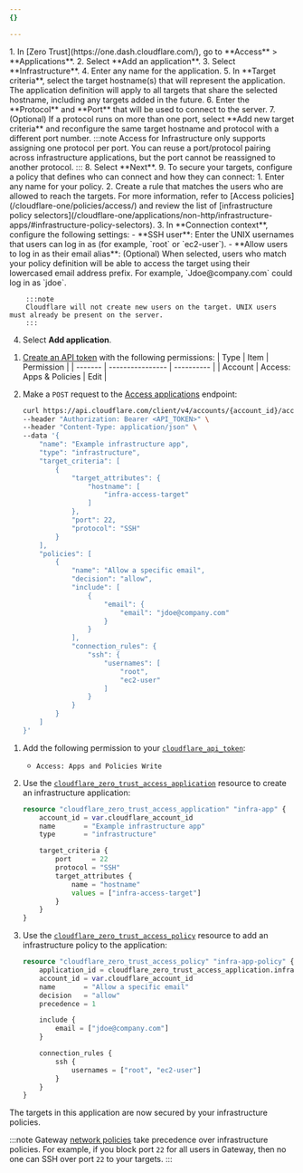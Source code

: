 ```yaml
---
{}

---
```




<Tabs syncKey="dashPlusAPI">
<TabItem label="Dashboard">
1. In [Zero Trust](https://one.dash.cloudflare.com/), go to **Access** > **Applications**.
2. Select **Add an application**.
3. Select **Infrastructure**.
4. Enter any name for the application.
5. In **Target criteria**, select the target hostname(s) that will represent the application. The application definition will apply to all targets that share the selected hostname, including any targets added in the future.
6. Enter the **Protocol** and **Port** that will be used to connect to the server.
7. (Optional) If a protocol runs on more than one port, select **Add new target criteria** and reconfigure the same target hostname and protocol with a different port number.
	:::note
	Access for Infrastructure only supports assigning one protocol per port. You can reuse a port/protocol pairing across infrastructure applications, but the port cannot be reassigned to another protocol.
	:::
8. Select **Next**.
9. To secure your targets, configure a policy that defines who can connect and how they can connect:
	1. Enter any name for your policy.
	2. Create a rule that matches the users who are allowed to reach the targets. For more information, refer to [Access policies](/cloudflare-one/policies/access/) and review the list of [infrastructure policy selectors](/cloudflare-one/applications/non-http/infrastructure-apps/#infrastructure-policy-selectors).
	3. In **Connection context**, configure the following settings:
		- **SSH user**: Enter the UNIX usernames that users can log in as (for example, `root` or `ec2-user`).
		- **Allow users to log in as their email alias**: (Optional) When selected, users who match your policy definition will be able to access the target using their lowercased email address prefix. For example, `Jdoe@company.com` could log in as `jdoe`.

		:::note
		Cloudflare will not create new users on the target. UNIX users must already be present on the server.
		:::
4. Select **Add application**.
</TabItem>
<TabItem label="API">

1. [Create an API token](/fundamentals/api/get-started/create-token/) with the following permissions:
		| Type    | Item             | Permission |
		| ------- | ---------------- | ---------- |
		| Account | Access: Apps & Policies  | Edit       |

2. Make a `POST` request to the [Access applications](/api/resources/zero_trust/subresources/access/subresources/applications/methods/create/) endpoint:

	```sh
	curl https://api.cloudflare.com/client/v4/accounts/{account_id}/access/apps \
	--header "Authorization: Bearer <API_TOKEN>" \
	--header "Content-Type: application/json" \
	--data '{
		"name": "Example infrastructure app",
		"type": "infrastructure",
		"target_criteria": [
			{
				"target_attributes": {
					"hostname": [
						"infra-access-target"
					]
				},
				"port": 22,
				"protocol": "SSH"
			}
		],
		"policies": [
			{
				"name": "Allow a specific email",
				"decision": "allow",
				"include": [
					{
						"email": {
							"email": "jdoe@company.com"
						}
					}
				],
				"connection_rules": {
					"ssh": {
						"usernames": [
							"root",
							"ec2-user"
						]
					}
				}
			}
		]
	}'
	```

</TabItem>
<TabItem label="Terraform">

1. Add the following permission to your [`cloudflare_api_token`](https://registry.terraform.io/providers/cloudflare/cloudflare/4.40.0/docs/resources/api_token):
	- `Access: Apps and Policies Write`

2. Use the [`cloudflare_zero_trust_access_application`](https://registry.terraform.io/providers/cloudflare/cloudflare/4.45.0/docs/resources/zero_trust_access_application) resource to create an infrastructure application:

	```tf
	resource "cloudflare_zero_trust_access_application" "infra-app" {
		account_id = var.cloudflare_account_id
		name       = "Example infrastructure app"
		type       = "infrastructure"

		target_criteria {
			port     = 22
			protocol = "SSH"
			target_attributes {
				name = "hostname"
				values = ["infra-access-target"]
			}
		}
	}
	```

3. Use the [`cloudflare_zero_trust_access_policy`](https://registry.terraform.io/providers/cloudflare/cloudflare/4.45.0/docs/resources/zero_trust_access_policy) resource to add an infrastructure policy to the application:

	```tf
	resource "cloudflare_zero_trust_access_policy" "infra-app-policy" {
		application_id = cloudflare_zero_trust_access_application.infra-app.id
		account_id = var.cloudflare_account_id
		name       = "Allow a specific email"
		decision   = "allow"
		precedence = 1

		include {
			email = ["jdoe@company.com"]
		}

		connection_rules {
			ssh {
				usernames = ["root", "ec2-user"]
			}
		}
	}
	```
</TabItem>
</Tabs>

The targets in this application are now secured by your infrastructure policies.

:::note
Gateway [network policies](/cloudflare-one/policies/gateway/network-policies/) take precedence over infrastructure policies. For example, if you block port `22` for all users in Gateway, then no one can SSH over port `22` to your targets.
:::
